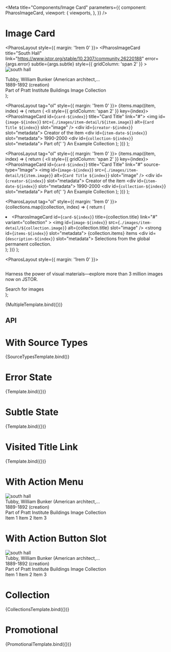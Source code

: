 


<Meta
  title="Components/Image Card"
  parameters={{
    component: PharosImageCard,
    viewport: {
      viewports,
    },
  }}
/>

# Image Card

<GuidelineLink path="image-card" />

  <PharosLayout style={{ margin: '1rem 0' }}>
    <PharosImageCard
      title="South Hall"
      link="https://www.jstor.org/stable/10.2307/community.26220188"
      error={args.error}
      subtle={args.subtle}
      style={{ gridColumn: 'span 2' }}
    >
      <img id="image" src="./images/item-detail/collection_5.png" alt="south hall" slot="image" />
      <div id="creator" slot="metadata">
        Tubby, William Bunker (American architect,...
      </div>
      <div id="item-date" slot="metadata">
        1889-1892 (creation)
      </div>
      <div id="collection" slot="metadata">
        Part of
        <PharosLink
          href="https://www.jstor.org/site/pratt/buildings-image"
          onBackground={args.subtle}
        >
          Pratt Institute Buildings Image Collection
        </PharosLink>
      </div>
    </PharosImageCard>
  </PharosLayout>
);

  <PharosLayout tag="ol" style={{ margin: '1rem 0' }}>
    {items.map((item, index) => {
      return (
        <li style={{ gridColumn: 'span 2' }} key={index}>
          <PharosImageCard id={`card-${index}`} title="Card Title" link="#">
            <img
              id={`image-${index}`}
              src={`./images/item-detail/${item.image}`}
              alt={`Card Title ${index}`}
              slot="image"
            />
            <div id={`creator-${index}`} slot="metadata">
              Creator of the item
            </div>
            <div id={`item-date-${index}`} slot="metadata">
              1990-2000
            </div>
            <div id={`collection-${index}`} slot="metadata">
              Part of{' '}
              <PharosLink href="https://www.jstor.org/site/pratt/buildings-image">
                An Example Collection
              </PharosLink>
            </div>
          </PharosImageCard>
        </li>
      );
    })}
  </PharosLayout>
);

  <PharosLayout tag="ol" style={{ margin: '1rem 0' }}>
    {items.map((item, index) => {
      return (
        <li style={{ gridColumn: 'span 2' }} key={index}>
          <PharosImageCard id={`card-${index}`} title="Card Title" link="#" source-type="Image">
            <img
              id={`image-${index}`}
              src={`./images/item-detail/${item.image}`}
              alt={`Card Title ${index}`}
              slot="image"
            />
            <div id={`creator-${index}`} slot="metadata">
              Creator of the item
            </div>
            <div id={`item-date-${index}`} slot="metadata">
              1990-2000
            </div>
            <div id={`collection-${index}`} slot="metadata">
              Part of{' '}
              <PharosLink href="https://www.jstor.org/site/pratt/buildings-image">
                An Example Collection
              </PharosLink>
            </div>
          </PharosImageCard>
        </li>
      );
    })}
  </PharosLayout>
);

  <PharosLayout tag="ol" style={{ margin: '1rem 0' }}>
    {collections.map((collection, index) => {
      return (
        <li className="image-card-example__card--collection" key={index}>
          <PharosImageCard
            id={`card-${index}`}
            title={collection.title}
            link="#"
            variant="collection"
          >
            <img
              id={`image-${index}`}
              src={`./images/item-detail/${collection.image}`}
              alt={collection.title}
              slot="image"
            />
            <strong id={`items-${index}`} slot="metadata">
              {collection.items} items
            </strong>
            <div id={`description-${index}`} slot="metadata">
              Selections from the global permanent collection.
            </div>
          </PharosImageCard>
        </li>
      );
    })}
  </PharosLayout>
);

  <PharosLayout style={{ margin: '1rem 0' }}>
    <div className="image-card-example__card--promotional">
      <PharosImageCard title="Bring your work to life with images" link="#" variant="promotional">
        <img src="./images/item-detail/open_collection_3.png" alt="" slot="image" />
        <p slot="metadata">
          Harness the power of visual materials—explore more than 3 million images now on JSTOR.
        </p>
      </PharosImageCard>
      <PharosButton variant="secondary">Search for images</PharosButton>
    </div>
  </PharosLayout>
);

<Canvas>
  <Story name="Base">{MultipleTemplate.bind({})}</Story>
</Canvas>

## API

<ArgsTable of={PharosImageCard} />

# With Source Types

<Canvas>
  <Story name="With Source Types">{SourceTypesTemplate.bind()}</Story>
</Canvas>

# Error State

<Canvas>
  <Story name="Error State" args={{ error: true }}>
    {Template.bind({})}
  </Story>
</Canvas>

# Subtle State

<Canvas>
  <Story name="Subtle State" args={{ subtle: true }}>
    {Template.bind({})}
  </Story>
</Canvas>

# Visited Title Link

<Canvas>
  <Story name="Visited Title Link" args={{ indicateLinkVisited: true }}>
    {Template.bind({})}
  </Story>
</Canvas>

# With Action Menu

<Canvas>
  <Story name="With Action Menu">
    <Fragment>
      <PharosLayout style={{ margin: '1rem 0' }}>
        <PharosImageCard
          title="South Hall"
          link="https://www.jstor.org/stable/10.2307/community.26220188"
          actionMenu="my-dropdown-menu"
          style={{ gridColumn: 'span 2' }}
        >
          <img
            id="image"
            src="./images/item-detail/collection_5.png"
            alt="south hall"
            slot="image"
          />
          <div id="creator" slot="metadata">
            Tubby, William Bunker (American architect,...
          </div>
          <div id="item-date" slot="metadata">
            1889-1892 (creation)
          </div>
          <div id="collection" slot="metadata">
            Part of
            <PharosLink href="https://www.jstor.org/site/pratt/buildings-image">
              Pratt Institute Buildings Image Collection
            </PharosLink>
          </div>
        </PharosImageCard>
      </PharosLayout>
      <PharosDropdownMenu id="my-dropdown-menu">
        <PharosDropdownMenuItem>Item 1</PharosDropdownMenuItem>
        <PharosDropdownMenuItem>Item 2</PharosDropdownMenuItem>
        <PharosDropdownMenuItem>Item 3</PharosDropdownMenuItem>
      </PharosDropdownMenu>
    </Fragment>
  </Story>
</Canvas>

# With Action Button Slot

<Canvas>
  <Story name="With Action Button Slot">
    <Fragment>
      <PharosLayout style={{ margin: '1rem 0' }}>
        <PharosImageCard
          title="South Hall"
          link="https://www.jstor.org/stable/10.2307/community.26220188"
          style={{ gridColumn: 'span 2' }}
        >
          <img
            id="image"
            src="./images/item-detail/collection_5.png"
            alt="south hall"
            slot="image"
          />
          <div id="creator" slot="metadata">
            Tubby, William Bunker (American architect,...
          </div>
          <div id="item-date" slot="metadata">
            1889-1892 (creation)
          </div>
          <div id="collection" slot="metadata">
            Part of
            <PharosLink href="https://www.jstor.org/site/pratt/buildings-image">
              Pratt Institute Buildings Image Collection
            </PharosLink>
          </div>
          <PharosButton
            slot="action-button"
            data-dropdown-menu-id="dropdownId"
            icon="ellipses-vertical"
            iconCondensed
            variant="subtle"
          ></PharosButton>
        </PharosImageCard>
        <PharosDropdownMenu id="dropdownId">
          <PharosDropdownMenuItem>Item 1</PharosDropdownMenuItem>
          <PharosDropdownMenuItem>Item 2</PharosDropdownMenuItem>
          <PharosDropdownMenuItem>Item 3</PharosDropdownMenuItem>
        </PharosDropdownMenu>
      </PharosLayout>
    </Fragment>
  </Story>
</Canvas>

# Collection

<Canvas>
  <Story name="Collection">{CollectionsTemplate.bind({})}</Story>
</Canvas>

# Promotional

<Canvas>
  <Story name="Promotional">{PromotionalTemplate.bind({})}</Story>
</Canvas>

